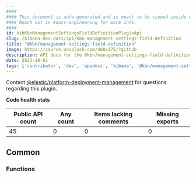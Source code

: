```yaml
---
####
#### This document is auto-generated and is meant to be viewed inside our experimental, new docs system.
#### Reach out in #docs-engineering for more info.
####
id: kibKbnManagementSettingsFieldDefinitionPluginApi
slug: /kibana-dev-docs/api/kbn-management-settings-field-definition
title: "@kbn/management-settings-field-definition"
image: https://source.unsplash.com/400x175/?github
description: API docs for the @kbn/management-settings-field-definition plugin
date: 2023-10-01
tags: ['contributor', 'dev', 'apidocs', 'kibana', '@kbn/management-settings-field-definition']
---
```




Contact [@elastic/platform-deployment-management](https://github.com/orgs/elastic/teams/platform-deployment-management) for questions regarding this plugin.

**Code health stats**

| Public API count  | Any count | Items lacking comments | Missing exports |
|-------------------|-----------|------------------------|-----------------|
| 45 | 0 | 0 | 0 |

## Common

### Functions
<DocDefinitionList data={kbnManagementSettingsFieldDefinitionObj.common.functions}/>

